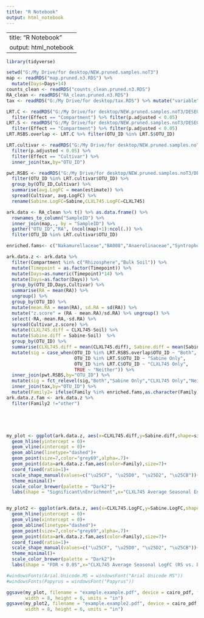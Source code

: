 ---
title: "R Notebook"
output: html_notebook
---

---
title: "R Notebook"
output: html_notebook
---

```{r}
library(tidyverse)
```

```{r}
setwd("G:/My Drive/for desktop/NEW.pruned.samples.noT3")
map <- readRDS("map.pruned.n3.RDS") %>%
  mutate(Days=Days+14)
counts_clean <- readRDS("counts_clean.pruned.n3.RDS")
RA_clean <- readRDS("RA_clean.pruned.n3.RDS")
tax <- readRDS("G:/My Drive/for desktop/tax.RDS") %>% mutate("variable" = OTU_ID)

LRT.C <- readRDS("G:/My Drive/for desktop/NEW.pruned.samples.noT3/DESEQ/LRT.RSBS/LRT.results.C.RDS") %>%
  filter(Effect == "Compartment") %>% filter(p.adjusted < 0.05)
LRT.S <- readRDS("G:/My Drive/for desktop/NEW.pruned.samples.noT3/DESEQ/LRT.RSBS/LRT.results.S.RDS") %>%
  filter(Effect == "Compartment") %>% filter(p.adjusted < 0.05)
LRT.RSBS.overlap <- LRT.C %>% filter(OTU_ID %in% LRT.S$OTU_ID)

LRT.cultivar <- readRDS("G:/My Drive/for desktop/NEW.pruned.samples.noT3/DESEQ/LRT/LRT.results.RS.RDS") %>%
  filter(p.adjusted < 0.05) %>%
  filter(Effect == "Cultivar") %>%
  inner_join(tax,by="OTU_ID")

pwt.RSBS <- readRDS("G:/My Drive/for desktop/NEW.pruned.samples.noT3/DESEQ/compartment/WT.RSxBS.results.lfs.RDS") %>%
  filter(OTU_ID %in% LRT.cultivar$OTU_ID) %>%
  group_by(OTU_ID,Cultivar) %>%
  summarise(avg.LogFC = mean(estimate)) %>%
  spread(Cultivar, avg.LogFC) %>%
  rename(Sabine.LogFC=Sabine,CLXL745.LogFC=CLXL745)

ark.data <- RA_clean %>% t() %>% as.data.frame() %>%
  rownames_to_column("SampleID") %>%
  inner_join(map,., by = "SampleID") %>%
  gather("OTU_ID","RA", (ncol(map)+1):ncol(.)) %>%
  filter(OTU_ID %in% LRT.cultivar$OTU_ID)


```

```{r}
enriched.fams<- c("Nakamurellaceae","BA008","Anaerolinaceae","Syntrophobacteraceae","Veillonellaceae","Methanocellaceae","Methanosarcinaceae")

ark.data.z <- ark.data %>%
  filter(Compartment %in% c("Rhizosphere","Bulk Soil")) %>%
  mutate(Timepoint = as.factor(Timepoint)) %>%
  mutate(Days=as.numeric(Timepoint)*14) %>%
  mutate(Days=as.factor(Days)) %>%
  group_by(OTU_ID,Days,Cultivar) %>%
  summarise(RA = mean(RA)) %>%
  ungroup() %>%
  group_by(OTU_ID) %>%
  mutate(mean.RA = mean(RA), sd.RA = sd(RA)) %>%
  mutate("z.score" = (RA - mean.RA)/sd.RA) %>% ungroup() %>%
  select(-RA,-mean.RA,-sd.RA) %>%
  spread(Cultivar,z.score) %>%
  mutate(CLXL745.diff = CLXL745-Soil) %>%
  mutate(Sabine.diff = Sabine-Soil)  %>%
  group_by(OTU_ID) %>%
  summarise(CLXL745.diff = mean(CLXL745.diff), Sabine.diff = mean(Sabine.diff)) %>%
  mutate(sig = case_when(OTU_ID %in% LRT.RSBS.overlap$OTU_ID ~ "Both",
                         OTU_ID %in% LRT.S$OTU_ID ~ "Sabine Only",
                         OTU_ID %in% LRT.C$OTU_ID ~ "CLXL745 Only",
                         TRUE ~ "Neither")) %>%
  inner_join(pwt.RSBS,by="OTU_ID") %>%
  mutate(sig = fct_relevel(sig,"Both","Sabine Only","CLXL745 Only","Neither")) %>%
  inner_join(tax,by="OTU_ID") %>%
  mutate(Family2= ifelse(Family %in% enriched.fams,as.character(Family),"other"))
ark.data.z.fam <- ark.data.z %>%
  filter(Family2 !="other")





my_plot <- ggplot(ark.data.z, aes(x=CLXL745.diff,y=Sabine.diff,shape=sig))+
  geom_hline(yintercept = 0)+
  geom_vline(xintercept = 0)+
  geom_abline(linetype="dashed")+
  geom_point(size=7,color="grey69",alpha=.7)+
  geom_point(data=ark.data.z.fam,aes(color=Family),size=7)+
  coord_fixed(ratio=1)+
  scale_shape_manual(values=c("\u25CF", "\u25D0", "\u25D2", "\u25CB"))+
  theme_minimal()+
  scale_color_brewer(palette = "Dark2")+
  labs(shape = "Significant\nEnrichment",x="CLXL745 Average Seasonal Enrichment (z score RS - BS)",y="Sabine Average Seasonal Enrichment (z score RS - BS)")


my_plot2 <- ggplot(ark.data.z, aes(x=CLXL745.LogFC,y=Sabine.LogFC,shape=sig))+
  geom_hline(yintercept = 0)+
  geom_vline(xintercept = 0)+
  geom_abline(linetype="dashed")+
  geom_point(size=7,color="grey69",alpha=.7)+
  geom_point(data=ark.data.z.fam,aes(color=Family),size=7)+
  coord_fixed(ratio=1)+
  scale_shape_manual(values=c("\u25CF", "\u25D0", "\u25D2", "\u25CB"))+
  theme_minimal()+
  scale_color_brewer(palette = "Dark2")+
  labs(shape = "FDR < 0.05",x="CLXL745 Average Seasonal LogFC (RS vs. BS)",y="Sabine Average Seasonal LogFC (RS vs. BS)")

#windowsFonts(Arial.Unicode.MS = windowsFont("Arial Unicode MS"))
#windowsFonts(Papyrus = windowsFont("Papyrus"))

ggsave(my_plot, filename = "example.example.pdf", device = cairo_pdf, family = "Arial Unicode MS",
       width = 8, height = 6, units = "in")
ggsave(my_plot2, filename = "example.example2.pdf", device = cairo_pdf, family = "Arial Unicode MS",
       width = 8, height = 6, units = "in")
```




